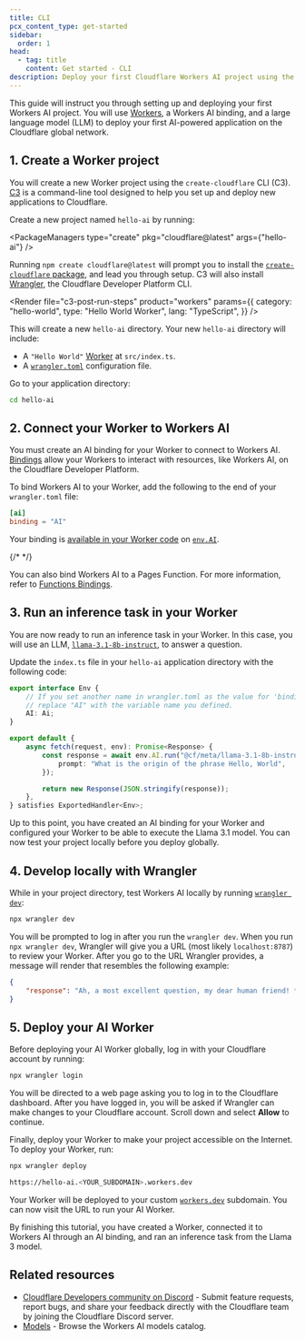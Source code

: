 ```yaml
---
title: CLI
pcx_content_type: get-started
sidebar:
  order: 1
head:
  - tag: title
    content: Get started - CLI
description: Deploy your first Cloudflare Workers AI project using the CLI.
---
```



This guide will instruct you through setting up and deploying your first Workers AI project. You will use [Workers](/workers/), a Workers AI binding, and a large language model (LLM) to deploy your first AI-powered application on the Cloudflare global network.

<Render file="prereqs" product="workers" />

## 1. Create a Worker project

You will create a new Worker project using the `create-cloudflare` CLI (C3). [C3](https://github.com/cloudflare/workers-sdk/tree/main/packages/create-cloudflare) is a command-line tool designed to help you set up and deploy new applications to Cloudflare.

Create a new project named `hello-ai` by running:

<PackageManagers type="create" pkg="cloudflare@latest" args={"hello-ai"} />

Running `npm create cloudflare@latest` will prompt you to install the [`create-cloudflare` package](https://www.npmjs.com/package/create-cloudflare), and lead you through setup. C3 will also install [Wrangler](/workers/wrangler/), the Cloudflare Developer Platform CLI.

<Render
	file="c3-post-run-steps"
	product="workers"
	params={{
		category: "hello-world",
		type: "Hello World Worker",
		lang: "TypeScript",
	}}
/>

This will create a new `hello-ai` directory. Your new `hello-ai` directory will include:

- A `"Hello World"` [Worker](/workers/get-started/guide/#3-write-code) at `src/index.ts`.
- A [`wrangler.toml`](/workers/wrangler/configuration/) configuration file.

Go to your application directory:

```sh
cd hello-ai
```

## 2. Connect your Worker to Workers AI

You must create an AI binding for your Worker to connect to Workers AI. [Bindings](/workers/runtime-apis/bindings/) allow your Workers to interact with resources, like Workers AI, on the Cloudflare Developer Platform.

To bind Workers AI to your Worker, add the following to the end of your `wrangler.toml` file:


<WranglerConfig>

```toml title="wrangler.toml"
[ai]
binding = "AI"
```

</WranglerConfig>

Your binding is [available in your Worker code](/workers/reference/migrate-to-module-workers/#bindings-in-es-modules-format) on [`env.AI`](/workers/runtime-apis/handlers/fetch/).

{/* <!-- TODO update this once we know if we'll have it --> */}

You can also bind Workers AI to a Pages Function. For more information, refer to [Functions Bindings](/pages/functions/bindings/#workers-ai).

## 3. Run an inference task in your Worker

You are now ready to run an inference task in your Worker. In this case, you will use an LLM, [`llama-3.1-8b-instruct`](/workers-ai/models/llama-3.1-8b-instruct/), to answer a question.

Update the `index.ts` file in your `hello-ai` application directory with the following code:

```typescript title="src/index.ts"
export interface Env {
	// If you set another name in wrangler.toml as the value for 'binding',
	// replace "AI" with the variable name you defined.
	AI: Ai;
}

export default {
	async fetch(request, env): Promise<Response> {
		const response = await env.AI.run("@cf/meta/llama-3.1-8b-instruct", {
			prompt: "What is the origin of the phrase Hello, World",
		});

		return new Response(JSON.stringify(response));
	},
} satisfies ExportedHandler<Env>;
```

Up to this point, you have created an AI binding for your Worker and configured your Worker to be able to execute the Llama 3.1 model. You can now test your project locally before you deploy globally.

## 4. Develop locally with Wrangler

While in your project directory, test Workers AI locally by running [`wrangler dev`](/workers/wrangler/commands/#dev):

```sh
npx wrangler dev
```

<Render file="ai-local-usage-charges" product="workers" />

You will be prompted to log in after you run the `wrangler dev`. When you run `npx wrangler dev`, Wrangler will give you a URL (most likely `localhost:8787`) to review your Worker. After you go to the URL Wrangler provides, a message will render that resembles the following example:

```json
{
	"response": "Ah, a most excellent question, my dear human friend! *adjusts glasses*\n\nThe origin of the phrase \"Hello, World\" is a fascinating tale that spans several decades and multiple disciplines. It all began in the early days of computer programming, when a young man named Brian Kernighan was tasked with writing a simple program to demonstrate the basics of a new programming language called C.\nKernighan, a renowned computer scientist and author, was working at Bell Labs in the late 1970s when he created the program. He wanted to showcase the language's simplicity and versatility, so he wrote a basic \"Hello, World!\" program that printed the familiar greeting to the console.\nThe program was included in Kernighan and Ritchie's influential book \"The C Programming Language,\" published in 1978. The book became a standard reference for C programmers, and the \"Hello, World!\" program became a sort of \"Hello, World!\" for the programming community.\nOver time, the phrase \"Hello, World!\" became a shorthand for any simple program that demonstrated the basics"
}
```

## 5. Deploy your AI Worker

Before deploying your AI Worker globally, log in with your Cloudflare account by running:

```sh
npx wrangler login
```

You will be directed to a web page asking you to log in to the Cloudflare dashboard. After you have logged in, you will be asked if Wrangler can make changes to your Cloudflare account. Scroll down and select **Allow** to continue.

Finally, deploy your Worker to make your project accessible on the Internet. To deploy your Worker, run:

```sh
npx wrangler deploy
```

```sh output
https://hello-ai.<YOUR_SUBDOMAIN>.workers.dev
```

Your Worker will be deployed to your custom [`workers.dev`](/workers/configuration/routing/workers-dev/) subdomain. You can now visit the URL to run your AI Worker.

By finishing this tutorial, you have created a Worker, connected it to Workers AI through an AI binding, and ran an inference task from the Llama 3 model.

## Related resources

- [Cloudflare Developers community on Discord](https://discord.cloudflare.com) - Submit feature requests, report bugs, and share your feedback directly with the Cloudflare team by joining the Cloudflare Discord server.
- [Models](/workers-ai/models/) - Browse the Workers AI models catalog.
